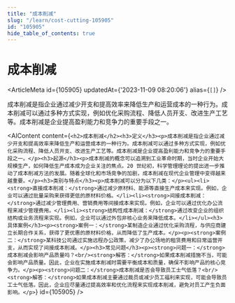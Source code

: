 ```yaml
---
title: "成本削减"
slug: "/learn/cost-cutting-105905"
id: "105905"
hide_table_of_contents: true
---
```



# 成本削减

<ArticleMeta id={105905} updatedAt={'2023-11-09 08:20:06'} alias={`[]`} />
<div className='border-solid border-b border-t-0 my-4 border-[var(--ifm-color-gray-300)]' />

成本削减是指企业通过减少开支和提高效率来降低生产和运营成本的一种行为。成本削减可以通过多种方式实现，例如优化采购流程、降低人员开支、改进生产工艺等。成本削减是企业提高盈利能力和竞争力的重要手段之一。

<AIContent content={`<h2>成本削减</h2><h3>定义</h3><p>成本削减是指企业通过减少开支和提高效率来降低生产和运营成本的一种行为。成本削减可以通过多种方式实现，例如优化采购流程、降低人员开支、改进生产工艺等。成本削减是企业提高盈利能力和竞争力的重要手段之一。</p><h3>起源</h3><p>成本削减的概念可以追溯到工业革命时期，当时企业开始大规模生产，如何降低生产成本成为企业关注的焦点。20 世纪初，科学管理理论的提出进一步推动了成本削减方法的发展。随着全球化和市场竞争的加剧，成本削减在现代企业管理中变得越来越重要。</p><h3>类别与特点</h3><p>成本削减可以分为以下几类：</p><ul><li><strong>直接成本削减：</strong>通过减少原材料、能源等直接生产成本来实现。例如，企业可以通过批量采购来获得更低的原材料价格。</li><li><strong>间接成本削减：</strong>通过减少管理费用、营销费用等间接成本来实现。例如，企业可以通过优化办公流程来减少管理费用。</li><li><strong>结构性成本削减：</strong>通过改变企业的组织结构或业务流程来实现。例如，企业可以通过外包非核心业务来降低成本。</li></ul><h3>具体案例</h3><p><strong>案例一：</strong>某制造企业通过优化采购流程，与供应商建立长期合作关系，获得了更优惠的原材料价格，从而降低了生产成本。</p><p><strong>案例二：</strong>某科技公司通过实施远程办公政策，减少了办公场地的租赁费用和日常运营开支，从而实现了间接成本削减。</p><h3>常见问题</h3><p><strong>问题一：</strong>成本削减会影响产品质量吗？<br/><strong>解答：</strong>如果成本削减措施不当，可能会影响产品质量。因此，企业在实施成本削减时需要平衡成本和质量，确保不影响产品的核心竞争力。</p><p><strong>问题二：</strong>成本削减是否会导致员工士气低落？<br/><strong>解答：</strong>如果成本削减主要通过裁员或减少员工福利来实现，可能会导致员工士气低落。因此，企业应尽量通过提高效率和优化流程来实现成本削减，避免对员工产生负面影响。</p>`} id={105905} />
